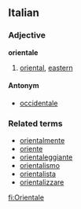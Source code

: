 ==Italian==
===Adjective===
'''orientale'''

# [[oriental]], [[eastern]]

====Antonym====
*[[occidentale]]

===Related terms===
*[[orientalmente]]
*[[oriente]]
*[[orientaleggiante]]
*[[orientalismo]]
*[[orientalista]]
*[[orientalizzare]]

[[fi:Orientale]]
